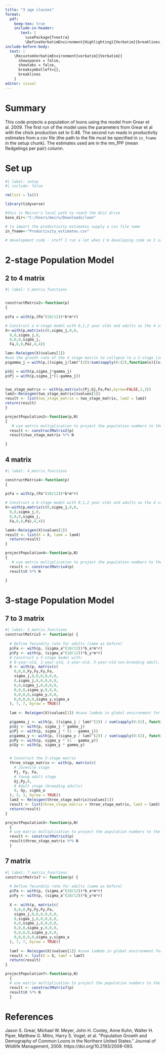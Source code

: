 ```yaml
---
title: "3 age classes"
format: 
  pdf:
    keep-tex: true
    include-in-header: 
       text: |
         \usePackage{fvextra}
         \DefineVerbatimEnvironment{Highlighting}{Verbatim}{breaklines,commandchars=\\\{\},breaklines, breaknonspaceingroup, breakanywhere}
include-before-body:
  text: |
    \RecustomVerbatimEnvironment{verbatim}{Verbatim}{
      showspaces = false,
      showtabs = false,
      breaksymbolleft={},
      breaklines
    }
editor: visual
---
```


# Summary

This code projects a population of loons using the model from Grear et al. 2009. The first run of the model uses the parameters from Grear et al with the chick production set to 0.48. The second run reads in productivity estimates from a csv file (the path to the file must be specified in `in_fname` in the setup chunk). The estimates used are in the mn_fPP (mean fledgelings per pair) column.

# Set up

```r
#| label: setup 
#| include: false  

rm(list = ls()) 

library(tidyverse)  

#this is Meirun's local path to reach the ACLC drive 
base_dir<-"C:/Users/meiru/Downloads/loon"  

# to import the productivity estimates supply a csv file name  
in_fname<-"Productivity_estimates.csv"  

# development code - stuff I run a lot when i'm developing code so I save it in this # setup code chunk so as to be able to get to it quickly. This code chunk gets transferred from file to file in my development environment #fname <- file.choose()}
```

# 2-stage Population Model

## 2 to 4 matrix

```r
#| label: 2_matrix_functions


constructMatrix2<-function(p)
{
  
p$Fa = with(p,(Pa^(10/12))*b*m*r)

# Construct a 4-stage model with 0,1,2 year olds and adults as the 4 stage classes
X<-with(p,matrix(c(0,sigma_j,0,0,
  0,0,sigma_j,0,
  0,0,0,sigma_j,
  Fa,0,0,Pa),4,4))

lam<-Re(eigen(X)$values[1])
#use the growth rate of the 4 stage matrix to collapse to a 2-stage (immature and adult) model
p$gamma_j = with(p,((sigma_j/lam)^(2))/sum(sapply(0:(2),function(x){(sigma_j/lam)^(x)})))

p$Gj = with(p,sigma_j*gamma_j)
p$Pj = with(p,sigma_j*(1-gamma_j))


two_stage_matrix <- with(p,matrix(c(Pj,Gj,Fa,Pa),byrow=FALSE,2,2))
lam2<-Re(eigen(two_stage_matrix)$values[1])
result <- list(two_stage_matrix = two_stage_matrix, lam2 = lam2)
return(result)
}

projectPopulation2<-function(p,N)
{
   # use matrix multiplication to project the population numbers to the next year
  result <- constructMatrix2(p)
  result$two_stage_matrix %*% N

}


```

## 4 matrix

```r
#| label: 4_matrix_functions

constructMatrix4<-function(p)
{
  
p$Fa = with(p,(Pa^(10/12))*b*m*r)

# Construct a 4-stage model with 0,1,2 year olds and adults as the 4 stage classes
X<-with(p,matrix(c(0,sigma_j,0,0,
  0,0,sigma_j,0,
  0,0,0,sigma_j,
  Fa,0,0,Pa),4,4))

lam4<-Re(eigen(X)$values[1])
result <- list(X = X, lam4 = lam4)
  return(result)
}

projectPopulation4<-function(p,N)
{
   # use matrix multiplication to project the population numbers to the next year
  result <- constructMatrix4(p)
  result$X %*% N

}


```

# 3-stage Population Model

## 7 to 3 matrix

```r
#| label: 3_matrix_functions 
constructMatrix3 <- function(p) {
  
  # Define fecundity rate for adults (same as before)
  p$Fa <- with(p, (sigma_a^(10/12))*b_a*m*r)
  p$Fy <- with(p, (sigma_a^(10/12))*b_y*m*r)
  # Construct a 5-stage model with:
  # 0-year-old, 1-year-old, 2-year-old, 3-year-old non-breeding adult, and 4-year-old+ adults.
  X <- with(p, matrix(c(
    0,0,0,Fy,Fy,Fy,Fa,
    sigma_j,0,0,0,0,0,0,
    0,sigma_j,0,0,0,0,0,
    0,0,sigma_j,0,0,0,0,
    0,0,0,sigma_y,0,0,0,
    0,0,0,0,sigma_y,0,0,
    0,0,0,0,0,sigma_y,sigma_a
  ), 7, 7, byrow = TRUE))
  
  lam <- Re(eigen(X)$values[1]) #save lambda in global environment for reference

  p$gamma_j <- with(p, ((sigma_j / lam)^(2)) / sum(sapply(0:(2), function(x) {(sigma_j / lam)^(x)})))
  p$Gj <- with(p, sigma_j * gamma_j)
  p$Pj <- with(p, sigma_j * (1 - gamma_j))
  p$gamma_y <- with(p, ((sigma_y / lam)^(2)) / sum(sapply(0:(2), function(x) {(sigma_y / lam)^(x)})))
  p$Py <- with(p, sigma_y * (1 - gamma_y))
  p$Gy <- with(p, sigma_y * gamma_y)


  # Construct the 3-stage matrix
  three_stage_matrix <- with(p, matrix(c(
    # Juvenile stage
    Pj, Fy, Fa,
    # Young adult stage
    Gj,Py,0,
    # Adult stage (breeding adults)
    0, Gy, sigma_a
  ), 3, 3, byrow = TRUE))
  lam3 <- Re(eigen(three_stage_matrix)$values[1])
  result <- list(three_stage_matrix = three_stage_matrix, lam3 = lam3)
  return(result)
}

projectPopulation3<-function(p,N)
  {
  # use matrix multiplication to project the population numbers to the next year
  result <- constructMatrix3(p)
  result$three_stage_matrix %*% N
  }

```

## 7 matrix

```r
#| label: 7_matrix_functions 
constructMatrix7 <- function(p) {
  
  # Define fecundity rate for adults (same as before)
  p$Fa <- with(p, (sigma_a^(10/12))*b_a*m*r)
  p$Fy <- with(p, (sigma_a^(10/12))*b_y*m*r)
 
  X <- with(p, matrix(c(
    0,0,0,Fy,Fy,Fy,Fa,
    sigma_j,0,0,0,0,0,0,
    0,sigma_j,0,0,0,0,0,
    0,0,sigma_j,0,0,0,0,
    0,0,0,sigma_y,0,0,0,
    0,0,0,0,sigma_y,0,0,
    0,0,0,0,0,sigma_y,sigma_a
  ), 7, 7, byrow = TRUE))
  
  lam7 <- Re(eigen(X)$values[1]) #save lambda in global environment for reference
  result <- list(X = X, lam7 = lam7)
  return(result)
}

projectPopulation7<-function(p,N)
  {
  # use matrix multiplication to project the population numbers to the next year
  result <- constructMatrix7(p)
  result$X %*% N
  }
```

# References

Jason S. Grear, Michael W. Meyer, John H. Cooley, Anne Kuhn, Walter H. Piper, Matthew G. Mitro, Harry S. Vogel, et al. "Population Growth and Demography of Common Loons in the Northern United States." Journal of Wildlife Management, 2009. https://doi.org/10.2193/2008-093.
